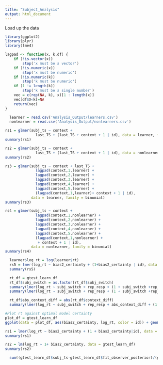 ```yaml
---
title: "Subject_Analysis"
output: html_document
---
```


Load up the data

```r
library(ggplot2)
library(plyr)
library(lme4)

lagpad <- function(x, k,df) {
    if (!is.vector(x)) 
        stop('x must be a vector')
    if (!is.numeric(x)) 
        stop('x must be numeric')
    if (!is.numeric(k))
        stop('k must be numeric')
    if (1 != length(k))
        stop('k must be a single number')
    vec = c(rep(NA, k), x)[1 : length(x)] 
    vec[df$X<k]=NA
    return(vec)
}
```

```r
  learner = read.csv('Analysis_Output/learners.csv')
  nonlearner = read.csv('Analysis_Output/nonlearners.csv')
```


```r
rs1 = glmer(subj_ts ~ context + 
              last_TS + (last_TS + context + 1 | id), data = learner, family = binomial)
summary(rs1) 

rs2 = glmer(subj_ts ~ context + 
              last_TS + (last_TS + context + 1 | id), data = nonlearner, family = binomial)
summary(rs2) 

rs3 = glmer(subj_ts ~ context + last_TS +
              lagpad(context,1,learner) + 
              lagpad(context,2,learner) + 
              lagpad(context,3,learner) + 
              lagpad(context,4,learner) + 
              lagpad(context,5,learner) + 
              (lagpad(context,1,learner)+ context + 1 | id),
            data = learner, family = binomial)
summary(rs3) 

rs4 = glmer(subj_ts ~ context + 
              lagpad(context,1,nonlearner) + 
              lagpad(context,2,nonlearner) + 
              lagpad(context,3,nonlearner) + 
              lagpad(context,4,nonlearner) + 
              lagpad(context,5,nonlearner) + 
              (lagpad(context,1,nonlearner) +
               + context + 1 | id),
            data = nonlearner, family = binomial)
summary(rs4) 
```

```r
  learner$log_rt = log(learner$rt)
  rs5 = lmer(log_rt ~ bias2_certainty + (1+bias2_certainty | id), data = learner)
  summary(rs5)
```

```r
  rt_df = gtest_learn_df
  rt_df$subj_switch = as.factor(rt_df$subj_switch)
  summary(lmer(log_rt ~ subj_switch + rep_resp + (1 + subj_switch +rep_resp | id), data = rt_df))
  summary(lmer(log_rt ~ subj_switch + rep_resp + (1 + subj_switch +rep_resp | id), data = rt_df))

  rt_df$abs_context_diff = abs(rt_df$context_diff)
  summary(lmer(log_rt ~ subj_switch + rep_resp + abs_context_diff + (1 + subj_switch +rep_resp + abs_context_diff | id), data = rt_df))
```

```r
#Plot rt against optimal model certainty
plot_df = gtest_learn_df
ggplot(data = plot_df, aes(bias2_certainty, log_rt, color = id)) + geom_point() + geom_smooth(method = 'lm')

rs1 = lmer(log_rt ~ bias2_certainty + (1 + bias2_certainty|id), data = gtest_learn_df)
summary(rs1) 

rs2 = lm(log_rt ~ 1+ bias2_certainty, data = gtest_learn_df)
summary(rs2) 

```

```r
  sum((gtest_learn_df$subj_ts-gtest_learn_df$fit_observer_posterior)/(gtest_learn_df$fit_observer_posterior*(1-gtest_learn_df$fit_observer_posterior))^.5)
```

